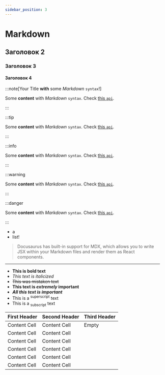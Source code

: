 ```yaml
---
sidebar_position: 3
---
```


# Markdown 

## Заголовок 2

### Заголовок 3

#### Заголовок 4

:::note[Your Title **with** some _Markdown_ `syntax`!]

Some **content** with _Markdown_ `syntax`. Check [this `api`](#).

:::

:::tip

Some **content** with _Markdown_ `syntax`. Check [this `api`](#).

:::

:::info

Some **content** with _Markdown_ `syntax`. Check [this `api`](#).

:::

:::warning

Some **content** with _Markdown_ `syntax`. Check [this `api`](#).

:::

:::danger

Some **content** with _Markdown_ `syntax`. Check [this `api`](#).

:::

- a
- list!

> Docusaurus has built-in support for MDX, which allows you to write JSX within your Markdown files and render them as React components.

---

- **This is bold text**
- *This text is italicized*
- ~~This was mistaken text~~
- **This text is _extremely_ important**
- ***All this text is important***
- This is a <sup>superscript</sup> text
- This is a <sub>subscript</sub> text

| First Header  | Second Header | Third Header  |
| ------------- | ------------- | ------------- |
| Content Cell  | Content Cell  | Empty         |
| Content Cell  | Content Cell  |               |
| Content Cell  | Content Cell  |               |
| Content Cell  | Content Cell  |               |
| Content Cell  | Content Cell  |               |
| Content Cell  | Content Cell  |               |